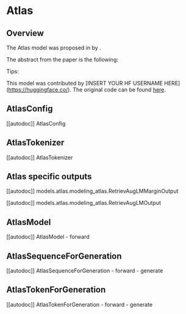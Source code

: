 <!--Copyright 2022 The HuggingFace Team. All rights reserved.

Licensed under the Apache License, Version 2.0 (the "License"); you may not use this file except in compliance with
the License. You may obtain a copy of the License at

http://www.apache.org/licenses/LICENSE-2.0

Unless required by applicable law or agreed to in writing, software distributed under the License is distributed on
an "AS IS" BASIS, WITHOUT WARRANTIES OR CONDITIONS OF ANY KIND, either express or implied. See the License for the
specific language governing permissions and limitations under the License.
-->

# Atlas

## Overview

The Atlas model was proposed in [<INSERT PAPER NAME HERE>](<INSERT PAPER LINK HERE>) by <INSERT AUTHORS HERE>.
<INSERT SHORT SUMMARY HERE>

The abstract from the paper is the following:

*<INSERT PAPER ABSTRACT HERE>*

Tips:

<INSERT TIPS ABOUT MODEL HERE>

This model was contributed by [INSERT YOUR HF USERNAME HERE](https://huggingface.co/<INSERT YOUR HF USERNAME HERE>).
The original code can be found [here](<INSERT LINK TO GITHUB REPO HERE>).


## AtlasConfig

[[autodoc]] AtlasConfig

## AtlasTokenizer

[[autodoc]] AtlasTokenizer

## Atlas specific outputs

[[autodoc]] models.atlas.modeling_atlas.RetrievAugLMMarginOutput

[[autodoc]] models.atlas.modeling_atlas.RetrievAugLMOutput

## AtlasModel

[[autodoc]] AtlasModel
    - forward

## AtlasSequenceForGeneration

[[autodoc]] AtlasSequenceForGeneration
    - forward
    - generate

## AtlasTokenForGeneration

[[autodoc]] AtlasTokenForGeneration
    - forward
    - generate
